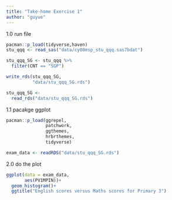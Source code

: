 ```yaml
---
title: "Take-home Exercise 1"
author: "guyue"
---
```


1.0 run file

```r
pacman::p_load(tidyverse,haven)
stu_qqq <- read_sas("data/cy08msp_stu_qqq.sas7bdat")

stu_qqq_SG <- stu_qqq %>%
  filter(CNT == "SGP")

write_rds(stu_qqq_SG,
          "data/stu_qqq_SG.rds")

stu_qqq_SG <- 
  read_rds("data/stu_qqq_SG.rds")
```

1.1 pacakge ggplot

```r
pacman::p_load(ggrepel,
               patchwork,
               ggthemes,
               hrbrthemes,
               tidyverse)
```

```r
exam_data <- readRDS("data/stu_qqq_SG.rds")
```

2.0 do the plot

```r
ggplot(data = exam_data,
       aes(PV1MPIN))+
  geom_histogram()+
  ggtitle("English scores versus Maths scores for Primary 3")
  
```
